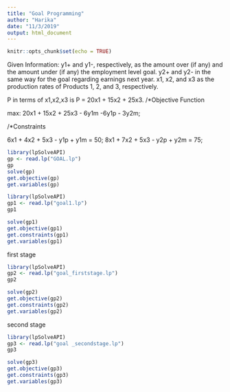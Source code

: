 ---
title: "Goal Programming"
author: "Harika"
date: "11/3/2019"
output: html_document
---

```{r setup, include=FALSE}
knitr::opts_chunk$set(echo = TRUE)
```
Given Information:
 y1+ and y1-, respectively, as the amount over (if any) and the amount under (if any) the employment level goal.
 y2+ and y2- in the same way for the goal regarding earnings next year. 
 x1, x2, and x3 as the production rates of Products 1, 2, and 3, respectively. 

P in terms of x1,x2,x3 is P = 20x1 + 15x2 + 25x3.
/*Objective Function 

max: 20x1 + 15x2 + 25x3 - 6y1m -6y1p - 3y2m;

/*Constraints

6x1 + 4x2 + 5x3 - y1p + y1m = 50;
8x1 + 7x2 + 5x3 - y2p + y2m = 75;



```{r}
library(lpSolveAPI)
gp <- read.lp("GOAL.lp")
gp
solve(gp)
get.objective(gp)
get.variables(gp)
```




```{r}
library(lpSolveAPI)
gp1 <- read.lp("goal1.lp")
gp1

solve(gp1)
get.objective(gp1)
get.constraints(gp1)
get.variables(gp1)
```


first stage
```{r}
library(lpSolveAPI)
gp2 <- read.lp("goal_firststage.lp")
gp2

solve(gp2)
get.objective(gp2)
get.constraints(gp2)
get.variables(gp2)
```


second stage 
```{r}
library(lpSolveAPI)
gp3 <- read.lp("goal _secondstage.lp")
gp3

solve(gp3)
get.objective(gp3)
get.constraints(gp3)
get.variables(gp3)
```

